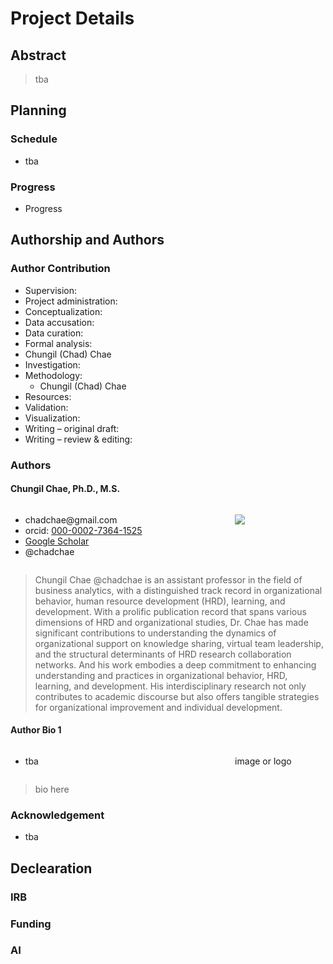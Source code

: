 # Project Details {.unnumbered}

## Abstract

> tba

## Planning

### Schedule
- tba

### Progress
- Progress

## Authorship and Authors

### Author Contribution

- Supervision: 
- Project administration:
- Conceptualization:
-  Data accusation:
-  Data curation:
-  Formal analysis:
  - Chungil (Chad) Chae
- Investigation:
- Methodology:
  - Chungil (Chad) Chae
- Resources:
- Validation:
- Visualization:
- Writing – original draft:
- Writing – review & editing:



### Authors

#### Chungil Chae, Ph.D., M.S.

:::: {.columns}

::: {.column width="70%"}
- chadchae\@gmail.com
- orcid: [000-0002-7364-1525](https://orcid.org/0000-0002-7364-1525)
- [Google Scholar](https://scholar.google.com/citations?user=c4lRBrkAAAAJ&hl=en)
- @chadchae

:::

::: {.column width="30%"}
![](img/chadchae.png)
:::


::::

> Chungil Chae @chadchae is an assistant professor in the field of business analytics, with a distinguished track record in organizational behavior, human resource development (HRD), learning, and development. With a prolific publication record that spans various dimensions of HRD and organizational studies, Dr. Chae has made significant contributions to understanding the dynamics of organizational support on knowledge sharing, virtual team leadership, and the structural determinants of HRD research collaboration networks. And his work embodies a deep commitment to enhancing understanding and practices in organizational behavior, HRD, learning, and development. His interdisciplinary research not only contributes to academic discourse but also offers tangible strategies for organizational improvement and individual development.

#### Author Bio 1

:::: {.columns}

::: {.column width="70%"}
- tba

:::

::: {.column width="30%"}
image or logo
:::

::::

> bio here

### Acknowledgement

-   tba

## Declearation

### IRB

### Funding

### AI

